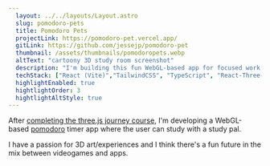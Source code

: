 ```yaml
---
  layout: ../../layouts/Layout.astro
  slug: pomodoro-pets
  title: Pomodoro Pets
  projectLink: https://pomodoro-pet.vercel.app/
  gitLink: https://github.com/jessejp/pomodoro-pet
  thumbnail: /assets/thumbnails/pomodoropets.webp
  altText: "cartoony 3D study room screenshot"
  description: "I'm building this fun WebGL-based app for focused work and study sessions using the pomodoro-technique."
  techStack: ["React (Vite)","TailwindCSS", "TypeScript", "React-Three-Fiber", "Blender", "Figma"]
  highlightEnabled: true
  hightlightOrder: 3
  hightlightAltStyle: true
---
```


After <a class="accessible" href="https://threejs-journey.com/certificate/view/27153" target="_blank">completing the three.js journey course</a>, I'm developing a WebGL-based <a class="accessible" href="https://en.wikipedia.org/wiki/Pomodoro_Technique" target="_blank">pomodoro</a> timer app where the user can study with a study pal.

I have a passion for 3D art/experiences and I think there's a fun future in the mix between videogames and apps.
